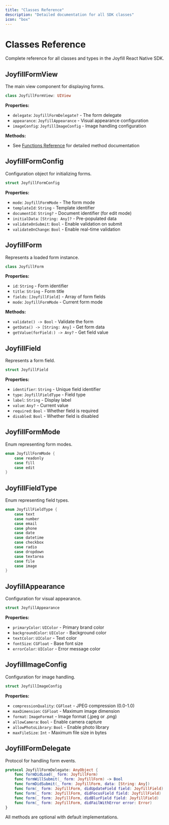```yaml
---
title: "Classes Reference"
description: "Detailed documentation for all SDK classes"
icon: "box"
---
```


# Classes Reference

Complete reference for all classes and types in the Joyfill React Native SDK.

## JoyfillFormView

The main view component for displaying forms.

```swift
class JoyfillFormView: UIView
```

**Properties:**
- `delegate`: `JoyfillFormDelegate?` - The form delegate
- `appearance`: `JoyfillAppearance` - Visual appearance configuration
- `imageConfig`: `JoyfillImageConfig` - Image handling configuration

**Methods:**
- See [Functions Reference](/react-native/api-reference/functions) for detailed method documentation

## JoyfillFormConfig

Configuration object for initializing forms.

```swift
struct JoyfillFormConfig
```

**Properties:**
- `mode`: `JoyfillFormMode` - The form mode
- `templateId`: `String` - Template identifier
- `documentId`: `String?` - Document identifier (for edit mode)
- `initialData`: `[String: Any]?` - Pre-populated data
- `validateOnSubmit`: `Bool` - Enable validation on submit
- `validateOnChange`: `Bool` - Enable real-time validation

## JoyfillForm

Represents a loaded form instance.

```swift
class JoyfillForm
```

**Properties:**
- `id`: `String` - Form identifier
- `title`: `String` - Form title
- `fields`: `[JoyfillField]` - Array of form fields
- `mode`: `JoyfillFormMode` - Current form mode

**Methods:**
- `validate() -> Bool` - Validate the form
- `getData() -> [String: Any]` - Get form data
- `getValue(forField:) -> Any?` - Get field value

## JoyfillField

Represents a form field.

```swift
struct JoyfillField
```

**Properties:**
- `identifier`: `String` - Unique field identifier
- `type`: `JoyfillFieldType` - Field type
- `label`: `String` - Display label
- `value`: `Any?` - Current value
- `required`: `Bool` - Whether field is required
- `disabled`: `Bool` - Whether field is disabled

## JoyfillFormMode

Enum representing form modes.

```swift
enum JoyfillFormMode {
    case readonly
    case fill
    case edit
}
```

## JoyfillFieldType

Enum representing field types.

```swift
enum JoyfillFieldType {
    case text
    case number
    case email
    case phone
    case date
    case datetime
    case checkbox
    case radio
    case dropdown
    case textarea
    case file
    case image
}
```

## JoyfillAppearance

Configuration for visual appearance.

```swift
struct JoyfillAppearance
```

**Properties:**
- `primaryColor`: `UIColor` - Primary brand color
- `backgroundColor`: `UIColor` - Background color
- `textColor`: `UIColor` - Text color
- `fontSize`: `CGFloat` - Base font size
- `errorColor`: `UIColor` - Error message color

## JoyfillImageConfig

Configuration for image handling.

```swift
struct JoyfillImageConfig
```

**Properties:**
- `compressionQuality`: `CGFloat` - JPEG compression (0.0-1.0)
- `maxDimension`: `CGFloat` - Maximum image dimension
- `format`: `ImageFormat` - Image format (.jpeg or .png)
- `allowCamera`: `Bool` - Enable camera capture
- `allowPhotoLibrary`: `Bool` - Enable photo library
- `maxFileSize`: `Int` - Maximum file size in bytes

## JoyfillFormDelegate

Protocol for handling form events.

```swift
protocol JoyfillFormDelegate: AnyObject {
    func formDidLoad(_ form: JoyfillForm)
    func formWillSubmit(_ form: JoyfillForm) -> Bool
    func formDidSubmit(_ form: JoyfillForm, data: [String: Any])
    func form(_ form: JoyfillForm, didUpdateField field: JoyfillField)
    func form(_ form: JoyfillForm, didFocusField field: JoyfillField)
    func form(_ form: JoyfillForm, didBlurField field: JoyfillField)
    func form(_ form: JoyfillForm, didFailWithError error: Error)
}
```

All methods are optional with default implementations.

